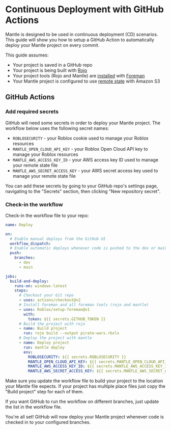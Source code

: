 # Continuous Deployment with GitHub Actions

Mantle is designed to be used in continuous deployment (CD) scenarios. This guide will show you how
to setup a GitHub Action to automatically deploy your Mantle project on every commit.

This guide assumes:

- Your project is saved in a GitHub repo
- Your project is being built with [Rojo](https://rojo.space)
- Your project tools (Rojo and Mantle) are
  [installed](/docs/installation#install-with-foreman-recommended) with
  [Foreman](https://github.com/Roblox/foreman#readme)
- Your Mantle project is configured to use [remote state](/docs/remote-state) with Amazon S3

## GitHub Actions

### Add required secrets

GitHub will need some secrets in order to deploy your Mantle project. The workflow below uses the following secret names:

- `ROBLOSECURITY` - your Roblox cookie used to manage your Roblox resources
- `MANTLE_OPEN_CLOUD_API_KEY` - your Roblox Open Cloud API key to manage your Roblox resources
- `MANTLE_AWS_ACCESS_KEY_ID` - your AWS access key ID used to manage your remote state file
- `MANTLE_AWS_SECRET_ACCESS_KEY` - your AWS secret access key used to manage your remote state file

You can add these secrets by going to your GitHub repo's settings page, navigating to the "Secrets"
section, then clicking "New repository secret".

### Check-in the workflow

Check-in the workflow file to your repo:

```yaml filename=".github/workflows/deploy.yml"
name: Deploy

on:
  # Enable manual deploys from the GitHub UI
  workflow_dispatch:
  # Enable automatic deploys whenever code is pushed to the dev or main branches
  push:
    branches:
      - dev
      - main

jobs:
  build-and-deploy:
    runs-on: windows-latest
    steps:
      # Checkout your Git repo
      - uses: actions/checkout@v2
      # Install foreman and all foreman tools (rojo and mantle)
      - uses: Roblox/setup-foreman@v1
        with:
          token: ${{ secrets.GITHUB_TOKEN }}
      # Build the project with rojo
      - name: Build project
        run: rojo build --output pirate-wars.rbxlx
      # Deploy the project with mantle
      - name: Deploy project
        run: mantle deploy
        env:
          ROBLOSECURITY: ${{ secrets.ROBLOSECURITY }}
          MANTLE_OPEN_CLOUD_API_KEY: ${{ secrets.MANTLE_OPEN_CLOUD_API_KEY }}
          MANTLE_AWS_ACCESS_KEY_ID: ${{ secrets.MANTLE_AWS_ACCESS_KEY_ID }}
          MANTLE_AWS_SECRET_ACCESS_KEY: ${{ secrets.MANTLE_AWS_SECRET_ACCESS_KEY }}
```

Make sure you update the workflow file to build your project to the location your Mantle file
expects. If your project has multiple place files just copy the "Build project" step for each of
them.

If you want GitHub to run the workflow on different branches, just update the list in the workflow
file.

You're all set! GitHub will now deploy your Mantle project whenever code is checked in to your
configured branches.
